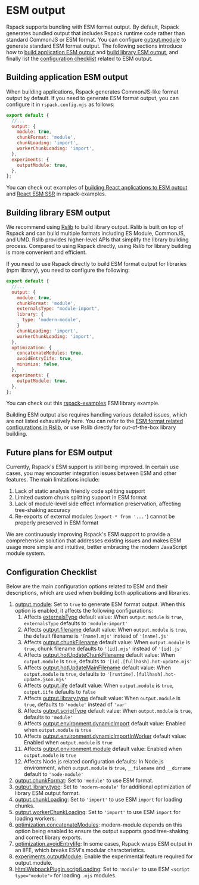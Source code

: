 
# ESM output

Rspack supports bundling with ESM format output. By default, Rspack generates bundled output that includes Rspack runtime code rather than standard CommonJS or ESM format. You can configure [output.module](/config/output#outputmodule) to generate standard ESM format output. The following sections introduce how to [build application ESM output](#building-application-esm-output) and [build library ESM output](#building-library-esm-output), and finally list the [configuration checklist](#configuration-checklist) related to ESM output.

## Building application ESM output

When building applications, Rspack generates CommonJS-like format output by default. If you need to generate ESM format output, you can configure it in `rspack.config.mjs` as follows:

```js title="rspack.config.mjs"
export default {
  //...
  output: {
    module: true,
    chunkFormat: 'module',
    chunkLoading: 'import',
    workerChunkLoading: 'import',
  },
  experiments: {
    outputModule: true,
  },
};
```

You can check out examples of [building React applications to ESM output](https://github.com/rspack-contrib/rstack-examples/tree/main/rspack/react-refresh-esm) and [React ESM SSR](https://github.com/rspack-contrib/rstack-examples/tree/main/rspack/react-ssr-esm) in rspack-examples.

## Building library ESM output

We recommend using [Rslib](https://rslib.rs) to build library output. Rslib is built on top of Rspack and can build multiple formats including ES Module, CommonJS, and UMD. Rslib provides higher-level APIs that simplify the library building process. Compared to using Rspack directly, using Rslib for library building is more convenient and efficient.

If you need to use Rspack directly to build ESM format output for libraries (npm library), you need to configure the following:

```js title="rspack.config.mjs"
export default {
  //...
  output: {
    module: true,
    chunkFormat: 'module',
    externalsType: "module-import",
    library: {
      type: 'modern-module',
    }
    chunkLoading: 'import',
    workerChunkLoading: 'import',
  },
  optimization: {
    concatenateModules: true,
    avoidEntryIife: true,
    minimize: false,
  },
  experiments: {
    outputModule: true,
  },
};
```

You can check out this [rspack-examples](https://github.com/rspack-contrib/rstack-examples/tree/main/rspack/library-esm) ESM library example.

Building ESM output also requires handling various detailed issues, which are not listed exhaustively here. You can refer to the [ESM format related configurations in Rslib](https://github.com/web-infra-dev/rslib/blob/f727b18805767b99fb85ae67ebff959aa644536e/packages/core/src/config.ts), or use Rslib directly for out-of-the-box library building.

## Future plans for ESM output

Currently, Rspack's ESM support is still being improved. In certain use cases, you may encounter integration issues between ESM and other features. The main limitations include:

1. Lack of static analysis friendly code splitting support
2. Limited custom chunk splitting support in ESM format
3. Lack of module-level side effect information preservation, affecting tree-shaking accuracy
4. Re-exports of external modules (`export * from '...'`) cannot be properly preserved in ESM format

We are continuously improving Rspack's ESM support to provide a comprehensive solution that addresses existing issues and makes ESM usage more simple and intuitive, better embracing the modern JavaScript module system.

## Configuration Checklist

Below are the main configuration options related to ESM and their descriptions, which are used when building both applications and libraries.

1. [output.module](/config/output#outputmodule): Set to `true` to generate ESM format output. When this option is enabled, it affects the following configurations:
   1. Affects [externalsType](/config/externals#externalstype) default value: When `output.module` is `true`, `externalsType` defaults to `'module-import'`
   2. Affects [output.filename](/config/output#outputfilename) default value: When `output.module` is `true`, the default filename is `'[name].mjs'` instead of `'[name].js'`
   3. Affects [output.chunkFilename](/config/output#outputchunkfilename) default value: When `output.module` is `true`, chunk filename defaults to `'[id].mjs'` instead of `'[id].js'`
   4. Affects [output.hotUpdateChunkFilename](/config/output#outputhotupdatechunkfilename) default value: When `output.module` is `true`, defaults to `'[id].[fullhash].hot-update.mjs'`
   5. Affects [output.hotUpdateMainFilename](/config/output#outputhotupdatemainfilename) default value: When `output.module` is `true`, defaults to `'[runtime].[fullhash].hot-update.json.mjs'`
   6. Affects [output.iife](/config/output#outputiife) default value: When `output.module` is `true`, `output.iife` defaults to `false`
   7. Affects [output.library.type](/config/output#outputlibrarytype) default value: When `output.module` is `true`, defaults to `'module'` instead of `'var'`
   8. Affects [output.scriptType](/config/output#outputscripttype) default value: When `output.module` is `true`, defaults to `'module'`
   9. Affects [output.environment.dynamicImport](/config/output#outputenvironmentdynamicimport) default value: Enabled when `output.module` is `true`
   10. Affects [output.environment.dynamicImportInWorker](/config/output#outputenvironmentdynamicimportinworker) default value: Enabled when `output.module` is `true`
   11. Affects [output.environment.module](/config/output#outputenvironmentmodule) default value: Enabled when `output.module` is `true`
   12. Affects Node.js related configuration defaults: In Node.js environment, when `output.module` is `true`, `__filename` and `__dirname` default to `'node-module'`
2. [output.chunkFormat](/config/output#outputchunkformat): Set to `'module'` to use ESM format.
3. [output.library.type](/config/output#outputlibrarytype): Set to `'modern-module'` for additional optimization of library ESM output format.
4. [output.chunkLoading](/config/output#outputchunkloading): Set to `'import'` to use ESM `import` for loading chunks.
5. [output.workerChunkLoading](/config/output#outputworkerchunkloading): Set to `'import'` to use ESM `import` for loading workers.
6. [optimization.concatenateModules](/config/optimization#optimizationconcatenatemodules): modern-module depends on this option being enabled to ensure the output supports good tree-shaking and correct library exports.
7. [optimization.avoidEntryIife](/config/optimization#optimizationavoidentryiife): In some cases, Rspack wraps ESM output in an IIFE, which breaks ESM's modular characteristics.
8. [experiments.outputModule](/config/experiments#experimentsoutputmodule): Enable the experimental feature required for output.module.
9. [HtmlWebpackPlugin.scriptLoading](/guide/tech/html#htmlwebpackplugin): Set to `'module'` to use ESM `<script type="module">` for loading `.mjs` modules.
